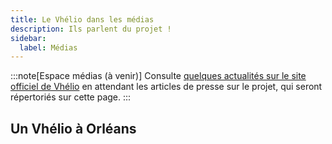 ```yaml
---
title: Le Vhélio dans les médias
description: Ils parlent du projet !
sidebar:
  label: Médias
---
```



:::note[Espace médias (à venir)]
Consulte [quelques actualités sur le site officiel de Vhélio](https://vhelio.org/actualites/) en attendant les articles de presse sur le projet, qui seront répertoriés sur cette page.
:::

## Un Vhélio à Orléans

<YouTube id="O0Q8lO3sG_c" />
